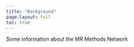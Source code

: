 ```yaml
---
title: "Background"
page-layout: full
toc: true
---
```


Some information about the MR Methods Network
